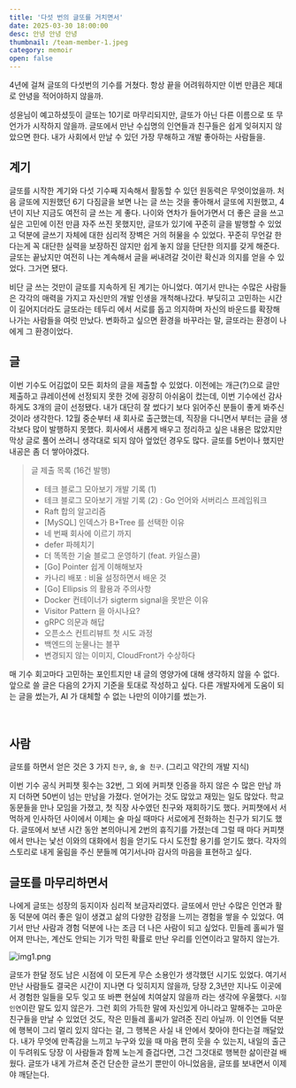```yaml
---
title: '다섯 번의 글또를 거치면서'
date: 2025-03-30 18:00:00
desc: 안녕 안녕 안녕
thumbnail: /team-member-1.jpeg
category: memoir
open: false
---
```


4년에 걸쳐 글또의 다섯번의 기수를 거쳤다. 항상 끝을 어려워하지만 이번 만큼은 제대로 안녕을 적어야하지 않을까.

성윤님이 예고하셨듯이 글또는 10기로 마무리되지만, 글또가 아닌 다른 이름으로 또 무언가가 시작하지 않을까.
글또에서 만난 수십명의 인연들과 친구들은 쉽게 잊혀지지 않았으면 한다. 내가 사회에서 만날 수 있던 가장 무해하고 개발 좋아하는 사람들을.

## 계기

글또를 시작한 계기와 다섯 기수째 지속해서 활동할 수 있던 원동력은 무엇이었을까.
처음 글또에 지원했던 6기 다짐글을 보면 나는 글 쓰는 것을 좋아해서 글또에 지원했고, 4년이 지난 지금도 여전히 글 쓰는 게 좋다.
나이와 연차가 들어가면서 더 좋은 글을 쓰고 싶은 고민에 이전 만큼 자주 쓰진 못했지만, 글또가 있기에 꾸준히 글을 발행할 수 있었고 덕분에 글쓰기 자체에 대한 심리적 장벽은 거의 허물을 수 있었다.
꾸준히 무언갈 한다는게 꼭 대단한 실력을 보장하진 않지만 쉽게 놓지 않을 단단한 의지를 갖게 해준다. 글또는 끝났지만 여전히 나는 계속해서 글을 써내려갈 것이란 확신과 의지를 얻을 수 있었다. 그거면 됐다.

비단 글 쓰는 것만이 글또를 지속하게 된 계기는 아니었다.
여기서 만나는 수많은 사람들은 각각의 매력을 가지고 자신만의 개발 인생을 개척해나갔다. 부딪히고 고민하는 시간이 길어지더라도 글또라는 테두리 에서 서로를 돕고 의지하며 자신의 바운드를 확장해 나가는 사람들을 여럿 만났다.
변화하고 싶으면 환경을 바꾸라는 말, 글또라는 환경이 나에게 그 환경이었다.

## 글

이번 기수도 어김없이 모든 회차의 글을 제출할 수 있었다. 이전에는 개근(?)으로 글만 제출하고 큐레이션에 선정되지 못한 것에 굉장히 아쉬움이 컸는데, 이번 기수에선 감사하게도 3개의 글이 선정됐다.
내가 대단히 잘 썼다기 보다 읽어주신 분들이 좋게 봐주신 것이라 생각한다.
12월 중순부터 새 회사로 출근했는데, 직장을 다니면서 부터는 글을 생각보다 많이 발행하지 못했다.
회사에서 새롭게 배우고 정리하고 싶은 내용은 많았지만 막상 글로 풀어 쓰려니 생각대로 되지 않아 엎었던 경우도 많다. 글또를 5번이나 했지만 내공은 좀 더 쌓아야겠다.

> 글 제출 목록 (16건 발행)
>
> - 테크 블로그 모아보기 개발 기록 (1)
> - 테크 블로그 모아보기 개발 기록 (2) : Go 언어와 서버리스 프레임워크
> - Raft 합의 알고리즘
> - [MySQL] 인덱스가 B+Tree 를 선택한 이유
> - 네 번째 회사에 이르기 까지
> - defer 파헤치기
> - 더 똑똑한 기술 블로그 운영하기 (feat. 카일스쿨)
> - [Go] Pointer 쉽게 이해해보자
> - 카나리 배포 : 비율 설정하면서 배운 것
> - [Go] Ellipsis 의 활용과 주의사항
> - Docker 컨테이너가 sigterm signal을 못받은 이유
> - Visitor Pattern 을 아시나요?
> - gRPC 의문과 해답
> - 오픈소스 컨트리뷰트 첫 시도 과정
> - 백엔드의 눈물나는 블꾸
> - 변경되지 않는 이미지, CloudFront가 수상하다

매 기수 회고마다 고민하는 포인트지만 내 글의 영양가에 대해 생각하지 않을 수 없다. 앞으로 쓸 글은 다음의 2가지 기준을 토대로 작성하고 싶다.
다른 개발자에게 도움이 되는 글을 썼는가, AI 가 대체할 수 없는 나만의 이야기를 썼는가.

<br />

## 사람

글또를 하면서 얻은 것은 3 가지
`친구`, `술`, `술 친구`. (그리고 약간의 개발 지식)

이번 기수 공식 커피챗 횟수는 32번, 그 외에 커피챗 인증을 하지 않은 수 많은 만남 까지 더하면 50번이 넘는 만남을 가졌다.
얻어가는 것도 많았고 재밌는 일도 많았다. 학교 동문들을 만나 모임을 가졌고, 첫 직장 사수였던 친구와 재회하기도 했다. 커피챗에서 서먹하게 인사하던 사이에서 이제는 술 마실 때마다 서로에게 전화하는 친구가 되기도 했다.
글또에서 보낸 시간 동안 본의아니게 2번의 휴직기를 가졌는데 그럴 때 마다 커피챗에서 만나는 낯선 이와의 대화에서 힘을 얻기도 다시 도전할 용기를 얻기도 했다.
각자의 스토리로 내게 울림을 주신 분들께 여기서나마 감사의 마음을 표현하고 싶다.

## 글또를 마무리하면서

나에게 글또는 성장의 둥지이자 심리적 보금자리였다. 글또에서 만난 수많은 인연과 활동 덕분에 여러 좋은 일이 생겼고 삶의 다양한 감정을 느끼는 경험을 쌓을 수 있었다.
여기서 만난 사람과 경험 덕분에 나는 조금 더 나은 사람이 되고 싶었다. 민들레 홀씨가 떨어져 만나는, 계산도 안되는 기가 막힌 확률로 만난 우리를 인연이라고 말하지 않는가.

![img1.png](img1.png)

글또가 한달 정도 남은 시점에 이 모든게 무슨 소용인가 생각했던 시기도 있었다.
여기서 만난 사람들도 결국은 시간이 지나면 다 잊히지지 않을까, 당장 2,3년만 지나도 이곳에서 경험한 일들을 모두 잊고 또 바쁜 현실에 치여살지 않을까 라는 생각에 우울했다.
`시절 인연`이란 말도 있지 않은가. 그런 회의 가득한 말에 자신있게 아니라고 말해주는 고마운 친구들을 만날 수 있었던 것도, 작은 민들레 홀씨가 알려준 진리 아닐까.
이 인연들 덕분에 행복이 그리 멀리 있지 않다는 걸, 그 행복은 사실 내 안에서 찾아야 한다는걸 깨달았다.
내가 무엇에 만족감을 느끼고 누구와 있을 때 마음 편히 웃을 수 있는지, 내일의 출근이 두려워도 당장 이 사람들과 함께 노는게 즐겁다면, 그건 그것대로 행복한 삶이란걸 배웠다.
글또가 내게 가르쳐 준건 단순한 글쓰기 뿐만이 아니었음을, 글또를 보내면서 이제야 깨닫는다.

